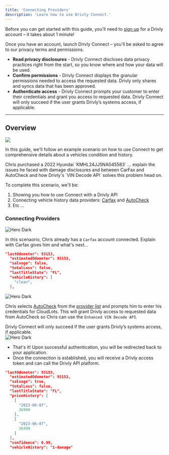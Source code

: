 ```yaml
---
title: 'Connecting Providers'
description: 'Learn how to use Drivly Connect.'
---
```



Before you can get started with this guide, you'll need to [sign up](https://www.driv.ly/signup/) for a Drivly account – it takes about 1 minute!

Once you have an account, launch Drivly Connect – you'll be asked to agree to our privacy terms and permissions.

- **Read privacy disclosures** - Drivly Connect discloses data privacy practices right from the start, so you know where and how your data will be used.
- **Confirm permissions** - Drivly Connect displays the granular permissions needed to access the requested data. Drivly only shares and syncs data that has been approved.
- **Authenticate access** - Drivly Connect prompts your customer to enter their credentials and grant you access to requested data. Drivly Connect will only succeed if the user grants Drivly’s systems access, if applicable.

---

## Overview

<Frame type="glass">
  <img src="/images/connect/Hiw.png" />
</Frame>

In this guide, we'll follow an example scenario on how to use Connect to get comprehensive details about a vehicles condition and history.


<StoryBoard>
  Chris purchased a 2022 Hyundai `KMHL24JJ5NA045583` ... explain the issues he faced with damage
  disclosures and between CarFax and AutoCheck and how Drivly's `VIN Decode API` solves this problem
  head on.
</StoryBoard>

To complete this scenario, we'll be:

1. Showing you how to use Connect with a Drivly API
2. Connecting vehicle history data providers: [Carfax](/connect/providers/carfax) and [AutoCheck](/connect/providers/autocheck)
3. Etc ...

### Connecting Providers

<Steps>

  <Step title="Launch Drivly Connect">

<HeroContent withGrid>
  <img class='block' src='/images/connect/VehicleHistoryOne.png' alt='Hero Dark' />
</HeroContent>

In this scenaorio, Chris already has a `Carfax` account connected.
Explain with Carfax gives him and what's next...

```json
"lastOdometer": 93153,
  "estimatedOdometer": 93153,
  "salvage": false,
  "totalLoss": false,
  "lastTitleState": "FL",
  "vehicleHistory": [
    "clean",
  ],
```

  </Step>

  <Step title="Connect a Provider">
      
  <HeroContent withGrid>
    <img class='block' src='/images/connect/VehicleHistoryTwo.png' alt='Hero Dark' />
  </HeroContent>

Chris selects [AutoCheck](/connect/providers/autocheck) from the [provider list](/connect/integrations) and prompts him to enter his credentials for CloudLots. This will grant Drivly access to requested data from AutoCheck so Chris can use the `Enhanced VIN Decode API`.

<Info>
  Drivly Connect will only succeed if the user grants Drivly’s systems access, if applicable.
</Info>

<br />

  </Step>

  <Step title="Receive Data">

<HeroContent withGrid>
  <img class='block' src='/images/connect/VehicleHistoryThree.png' alt='Hero Dark' />
</HeroContent>

- That's it! Upon successful authentication, you will be redirected back to your application.
- Once the connection is established, you will receive a Drivly access token and can call the Drivly API platform.

```json
"lastOdometer": 93153,
  "estimatedOdometer": 93153,
  "salvage": true,
  "totalLoss": false,
  "lastTitleState": "FL",
  "priceHistory": [
    [
      "2023-06-07",
      36999
    ],
    [
      "2023-06-07",
      36499
    ]
  ],
  "confidence": 0.99,
  "vehicleHistory": "1-damage"

```

  </Step>
</Steps>
